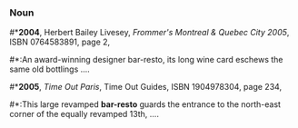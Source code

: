 ===Noun===
{{rfdef}}
#*'''2004''', Herbert Bailey Livesey, ''Frommer's Montreal & Quebec City 2005'', ISBN 0764583891, page 2,
#*:An award-winning designer bar-resto, its long wine card eschews the same old bottlings ....
#*'''2005''', ''Time Out Paris'', Time Out Guides, ISBN 1904978304, page 234,
#*:This large revamped '''bar-resto''' guards the entrance to the north-east corner of the equally revamped 13th, ....